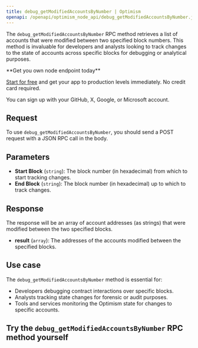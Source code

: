 ---
title: debug_getModifiedAccountsByNumber | Optimism
openapi: /openapi/optimism_node_api/debug_getModifiedAccountsByNumber.json POST /efb0a5eccd2caa5135eb54eba6f7f300
---

The `debug_getModifiedAccountsByNumber` RPC method retrieves a list of accounts that were modified between two specified block numbers. This method is invaluable for developers and analysts looking to track changes to the state of accounts across specific blocks for debugging or analytical purposes.

<Check>
**Get you own node endpoint today**

[Start for free](https://console.chainstack.com/) and get your app to production levels immediately. No credit card required.

You can sign up with your GitHub, X, Google, or Microsoft account.
</Check>


## Request

To use `debug_getModifiedAccountsByNumber`, you should send a POST request with a JSON RPC call in the body.

## Parameters

* **Start Block** (`string`): The block number (in hexadecimal) from which to start tracking changes.
* **End Block** (`string`): The block number (in hexadecimal) up to which to track changes.

## Response

The response will be an array of account addresses (as strings) that were modified between the two specified blocks.

* **result** (`array`): The addresses of the accounts modified between the specified blocks.

## Use case

The `debug_getModifiedAccountsByNumber` method is essential for:

* Developers debugging contract interactions over specific blocks.
* Analysts tracking state changes for forensic or audit purposes.
* Tools and services monitoring the Optimism state for changes to specific accounts.

## Try the `debug_getModifiedAccountsByNumber` RPC method yourself